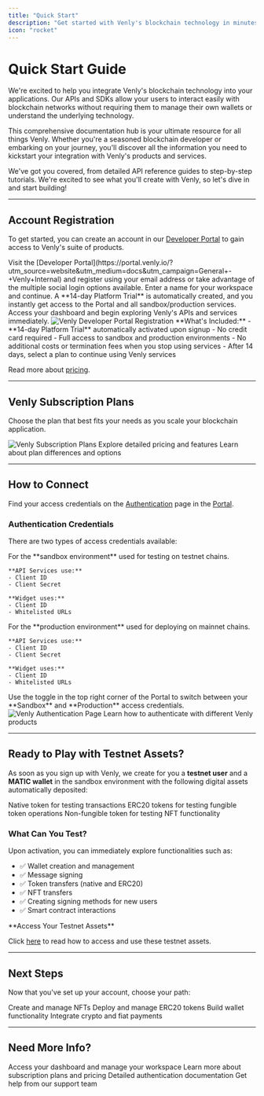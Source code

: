 ```yaml
---
title: "Quick Start"
description: "Get started with Venly's blockchain technology in minutes"
icon: "rocket"
---
```


# Quick Start Guide

We're excited to help you integrate Venly's blockchain technology into your applications. Our APIs and SDKs allow your users to interact easily with blockchain networks without requiring them to manage their own wallets or understand the underlying technology.

This comprehensive documentation hub is your ultimate resource for all things Venly. Whether you're a seasoned blockchain developer or embarking on your journey, you'll discover all the information you need to kickstart your integration with Venly's products and services.

We've got you covered, from detailed API reference guides to step-by-step tutorials. We're excited to see what you'll create with Venly, so let's dive in and start building!

---

## Account Registration

To get started, you can create an account in our [Developer Portal](https://portal.venly.io/?utm_source=website&utm_medium=docs&utm_campaign=General+-+Venly+Internal) to gain access to Venly's suite of products.

<Steps>
  <Step title="Sign Up">
    Visit the [Developer Portal](https://portal.venly.io/?utm_source=website&utm_medium=docs&utm_campaign=General+-+Venly+Internal) and register using your email address or take advantage of the multiple social login options available.
  </Step>
  
  <Step title="Create Workspace">
    Enter a name for your workspace and continue. A **14-day Platform Trial** is automatically created, and you instantly get access to the Portal and all sandbox/production services.
  </Step>
  
  <Step title="Start Building">
    Access your dashboard and begin exploring Venly's APIs and services immediately.
  </Step>
</Steps>

<Frame>
  <img
    src="https://files.readme.io/676bffa32375e0036e0a19d134cce740960be480a869c62b57e4beddf4f2d92f-image.png"
    alt="Venly Developer Portal Registration"
  />
</Frame>

<Info>
**What's Included:**
- **14-day Platform Trial** automatically activated upon signup
- No credit card required
- Full access to sandbox and production environments
- No additional costs or termination fees when you stop using services
- After 14 days, select a plan to continue using Venly services

Read more about [pricing](https://docs.venly.io/docs/pricing).
</Info>

---

## Venly Subscription Plans

Choose the plan that best fits your needs as you scale your blockchain application.

<Frame caption="Venly Pricing - Subscription Plans">
  <img
    src="https://files.readme.io/557f3912dbae428a127674e0fd19191716d9bf0ca6860cb3743cf1a0c9002999-image.png"
    alt="Venly Subscription Plans"
  />
</Frame>

<CardGroup cols={2}>
  <Card title="View All Plans" icon="file-invoice-dollar" href="https://portal.venly.io/?utm_source=website&utm_medium=docs&utm_campaign=General+-+Venly+Internal">
    Explore detailed pricing and features
  </Card>
  <Card title="Pricing Documentation" icon="book" href="https://docs.venly.io/docs/pricing">
    Learn about plan differences and options
  </Card>
</CardGroup>

---

## How to Connect

Find your access credentials on the [Authentication](https://portal.venly.io/authentication/?utm_source=website&utm_medium=docs&utm_campaign=General+-+Venly+Internal) page in the [Portal](https://portal.venly.io/?utm_source=website&utm_medium=docs&utm_campaign=General+-+Venly+Internal).

### Authentication Credentials

There are two types of access credentials available:

<AccordionGroup>
  <Accordion title="Sandbox Credentials" icon="flask">
    For the **sandbox environment** used for testing on testnet chains.
    
    **API Services use:**
    - Client ID
    - Client Secret
    
    **Widget uses:**
    - Client ID
    - Whitelisted URLs
  </Accordion>
  
  <Accordion title="Production Credentials" icon="server">
    For the **production environment** used for deploying on mainnet chains.
    
    **API Services use:**
    - Client ID
    - Client Secret
    
    **Widget uses:**
    - Client ID
    - Whitelisted URLs
  </Accordion>
</AccordionGroup>

<Tip>
Use the toggle in the top right corner of the Portal to switch between your **Sandbox** and **Production** access credentials.
</Tip>

<Frame caption="Authentication Page">
  <img
    src="https://files.readme.io/a7a96b5-image.png"
    alt="Venly Authentication Page"
  />
</Frame>

<Card title="Authentication Guide" icon="key" href="https://docs.venly.io/docs/authentication">
  Learn how to authenticate with different Venly products
</Card>

---

## Ready to Play with Testnet Assets?

As soon as you sign up with Venly, we create for you a **testnet user** and a **MATIC wallet** in the sandbox environment with the following digital assets automatically deposited:

<CardGroup cols={3}>
  <Card title="1 POL Token" icon="coins">
    Native token for testing transactions
  </Card>
  <Card title="100 Venly Test Tokens" icon="circle-dollar">
    ERC20 tokens for testing fungible token operations
  </Card>
  <Card title="1 NFT" icon="image">
    Non-fungible token for testing NFT functionality
  </Card>
</CardGroup>

### What Can You Test?

Upon activation, you can immediately explore functionalities such as:

- ✅ Wallet creation and management
- ✅ Message signing
- ✅ Token transfers (native and ERC20)
- ✅ NFT transfers
- ✅ Creating signing methods for new users
- ✅ Smart contract interactions

<Info>
**Access Your Testnet Assets**

Click [here](https://docs.venly.io/docs/testnet-assets) to read how to access and use these testnet assets.
</Info>

---

## Next Steps

Now that you've set up your account, choose your path:

<CardGroup cols={2}>
  <Card title="NFT API" icon="image" href="/guides/nft-api/quickstart">
    Create and manage NFTs
  </Card>
  <Card title="Token API" icon="coins" href="/guides/token-api/quickstart">
    Deploy and manage ERC20 tokens
  </Card>
  <Card title="Wallet API" icon="wallet" href="/guides/wallet-api/quickstart">
    Build wallet functionality
  </Card>
  <Card title="PAY API" icon="credit-card" href="/guides/pay-api/quickstart">
    Integrate crypto and fiat payments
  </Card>
</CardGroup>

---

## Need More Info?

<CardGroup cols={2}>
  <Card title="Developer Portal" icon="browser" href="https://portal.venly.io/?utm_source=website&utm_medium=docs&utm_campaign=General+-+Venly+Internal">
    Access your dashboard and manage your workspace
  </Card>
  <Card title="Pricing Details" icon="file-invoice-dollar" href="https://docs.venly.io/docs/pricing">
    Learn more about subscription plans and pricing
  </Card>
  <Card title="Authentication Guide" icon="key" href="/getting-started/authentication">
    Detailed authentication documentation
  </Card>
  <Card title="Support" icon="life-ring" href="https://portal.venly.io/">
    Get help from our support team
  </Card>
</CardGroup>
